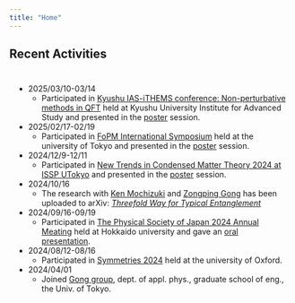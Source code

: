 ```yaml
---
title: "Home"
---
```


## Recent Activities

<div style="max-height: 1000px; overflow-y: auto; border: none; padding: 10px; background-color: transparent;">
- 2025/03/10-03/14
    - Participated in [Kyushu IAS-iTHEMS conference: Non-perturbative methods in QFT](https://indico2.riken.jp/event/5013/) held at Kyushu University Institute for Advanced Study and presented in the [poster](Phys_resources/slides/threefold_way_for_typical_entanglement_poster_en.pdf) session.
- 2025/02/17-02/19
    - Participated in [FoPM International Symposium](https://indico.ipmu.jp/event/459/) held at the university of Tokyo and presented in the [poster](Phys_resources/slides/threefold_way_for_typical_entanglement_poster_en.pdf) session.
- 2024/12/9-12/11
    - Participated in [New Trends in Condensed Matter Theory 2024 at ISSP UTokyo](https://oka.issp.u-tokyo.ac.jp/ntcmt2024/ntcmt2024.html) and presented in the [poster](Phys_resources/slides/threefold_way_for_typical_entanglement_poster_en.pdf) session.
- 2024/10/16
    - The research with [Ken Mochizuki](https://damp-saiki-9142.fakefur.jp/english.html) and [Zongping Gong](https://sites.google.com/site/zongpinggong/) has been uploaded to arXiv: *[Threefold Way for Typical Entanglement](https://arxiv.org/abs/2410.11309v1)*
- 2024/09/16-09/19
    - Participated in [The Physical Society of Japan 2024 Annual Meating](https://www.jps.or.jp/activities/meetings/annual/annual-index.php) held at Hokkaido university and gave an [oral presentation](Phys_resources/slides/threefold_way_for_typical_entanglement_slides_jp.pdf).
- 2024/08/12-08/16 
    - Participated in [Symmetries 2024](https://sites.google.com/view/symmetries2024/home) held at the university of Oxford.
- 2024/04/01
    - Joined [Gong group](https://sites.google.com/g.ecc.u-tokyo.ac.jp/gonggroup/), dept. of appl. phys., graduate school of eng., the Univ. of Tokyo.
</div>